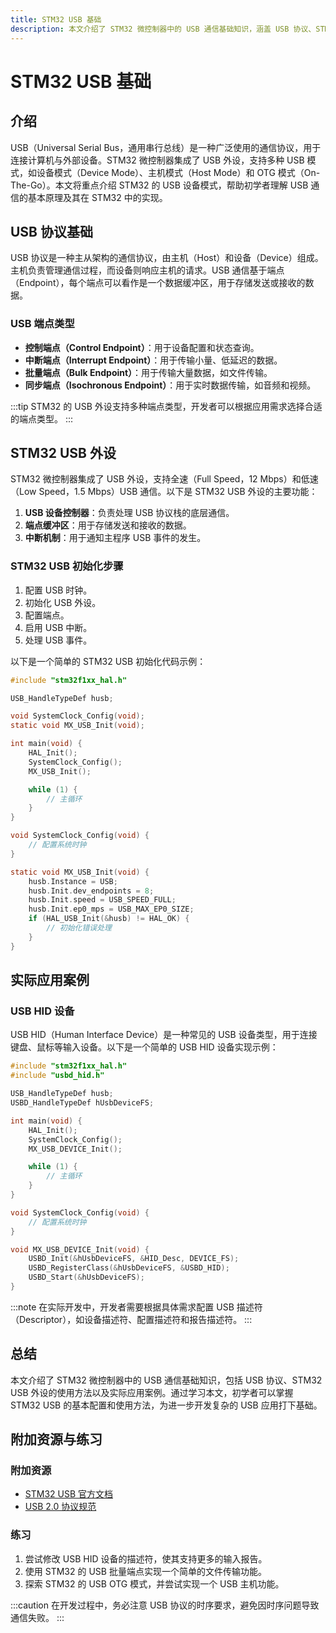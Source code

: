 ```yaml
---
title: STM32 USB 基础
description: 本文介绍了 STM32 微控制器中的 USB 通信基础知识，涵盖 USB 协议、STM32 USB 外设的使用方法以及实际应用案例。适合初学者快速入门。
---
```


# STM32 USB 基础

## 介绍

USB（Universal Serial Bus，通用串行总线）是一种广泛使用的通信协议，用于连接计算机与外部设备。STM32 微控制器集成了 USB 外设，支持多种 USB 模式，如设备模式（Device Mode）、主机模式（Host Mode）和 OTG 模式（On-The-Go）。本文将重点介绍 STM32 的 USB 设备模式，帮助初学者理解 USB 通信的基本原理及其在 STM32 中的实现。

## USB 协议基础

USB 协议是一种主从架构的通信协议，由主机（Host）和设备（Device）组成。主机负责管理通信过程，而设备则响应主机的请求。USB 通信基于端点（Endpoint），每个端点可以看作是一个数据缓冲区，用于存储发送或接收的数据。

### USB 端点类型
- **控制端点（Control Endpoint）**：用于设备配置和状态查询。
- **中断端点（Interrupt Endpoint）**：用于传输小量、低延迟的数据。
- **批量端点（Bulk Endpoint）**：用于传输大量数据，如文件传输。
- **同步端点（Isochronous Endpoint）**：用于实时数据传输，如音频和视频。

:::tip
STM32 的 USB 外设支持多种端点类型，开发者可以根据应用需求选择合适的端点类型。
:::

## STM32 USB 外设

STM32 微控制器集成了 USB 外设，支持全速（Full Speed，12 Mbps）和低速（Low Speed，1.5 Mbps）USB 通信。以下是 STM32 USB 外设的主要功能：

1. **USB 设备控制器**：负责处理 USB 协议栈的底层通信。
2. **端点缓冲区**：用于存储发送和接收的数据。
3. **中断机制**：用于通知主程序 USB 事件的发生。

### STM32 USB 初始化步骤
1. 配置 USB 时钟。
2. 初始化 USB 外设。
3. 配置端点。
4. 启用 USB 中断。
5. 处理 USB 事件。

以下是一个简单的 STM32 USB 初始化代码示例：

```c
#include "stm32f1xx_hal.h"

USB_HandleTypeDef husb;

void SystemClock_Config(void);
static void MX_USB_Init(void);

int main(void) {
    HAL_Init();
    SystemClock_Config();
    MX_USB_Init();

    while (1) {
        // 主循环
    }
}

void SystemClock_Config(void) {
    // 配置系统时钟
}

static void MX_USB_Init(void) {
    husb.Instance = USB;
    husb.Init.dev_endpoints = 8;
    husb.Init.speed = USB_SPEED_FULL;
    husb.Init.ep0_mps = USB_MAX_EP0_SIZE;
    if (HAL_USB_Init(&husb) != HAL_OK) {
        // 初始化错误处理
    }
}
```

## 实际应用案例

### USB HID 设备
USB HID（Human Interface Device）是一种常见的 USB 设备类型，用于连接键盘、鼠标等输入设备。以下是一个简单的 USB HID 设备实现示例：

```c
#include "stm32f1xx_hal.h"
#include "usbd_hid.h"

USB_HandleTypeDef husb;
USBD_HandleTypeDef hUsbDeviceFS;

int main(void) {
    HAL_Init();
    SystemClock_Config();
    MX_USB_DEVICE_Init();

    while (1) {
        // 主循环
    }
}

void SystemClock_Config(void) {
    // 配置系统时钟
}

void MX_USB_DEVICE_Init(void) {
    USBD_Init(&hUsbDeviceFS, &HID_Desc, DEVICE_FS);
    USBD_RegisterClass(&hUsbDeviceFS, &USBD_HID);
    USBD_Start(&hUsbDeviceFS);
}
```

:::note
在实际开发中，开发者需要根据具体需求配置 USB 描述符（Descriptor），如设备描述符、配置描述符和报告描述符。
:::

## 总结

本文介绍了 STM32 微控制器中的 USB 通信基础知识，包括 USB 协议、STM32 USB 外设的使用方法以及实际应用案例。通过学习本文，初学者可以掌握 STM32 USB 的基本配置和使用方法，为进一步开发复杂的 USB 应用打下基础。

## 附加资源与练习

### 附加资源
- [STM32 USB 官方文档](https://www.st.com)
- [USB 2.0 协议规范](https://www.usb.org)

### 练习
1. 尝试修改 USB HID 设备的描述符，使其支持更多的输入报告。
2. 使用 STM32 的 USB 批量端点实现一个简单的文件传输功能。
3. 探索 STM32 的 USB OTG 模式，并尝试实现一个 USB 主机功能。

:::caution
在开发过程中，务必注意 USB 协议的时序要求，避免因时序问题导致通信失败。
:::